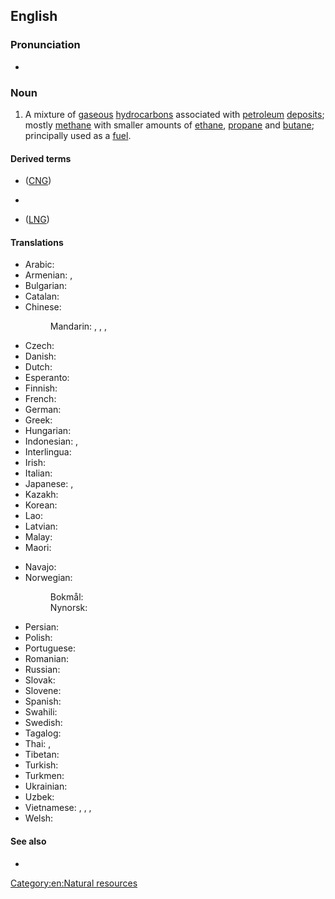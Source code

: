 ==English==
{{wikipedia}}

===Pronunciation===
* {{audio|en|LL-Q1860 (eng)-PerfectSoundWhatever-natural gas.wav|Audio (CA)}}

===Noun===
{{en-noun|~}}

# A mixture of [[gaseous]] [[hydrocarbon]]s associated with [[petroleum]] [[deposit]]s; mostly [[methane]] with smaller amounts of [[ethane]], [[propane]] and [[butane]]; principally used as a [[fuel]].

====Derived terms====
* {{l|en|compressed natural gas}} ([[CNG]])
* {{l|en|dry natural gas}}
* {{l|en|liquid natural gas}} ([[LNG]])

====Translations====
{{trans-top|mixture of gaseous hydrocarbons associated with petroleum deposits}}
* Arabic: {{t|ar|غَاز طَبِيعِيّ|m}}
* Armenian: {{t+|hy|բնական գազ}}, {{t+|hy|գազ}}
* Bulgarian: {{t|bg|приро́ден газ|m}}
* Catalan: {{t|ca|gas natural|m}}
* Chinese:
*: Mandarin: {{t+|cmn|天然氣|sc=Hani}}, {{t+|cmn|天然气|tr=tiānránqì|sc=Hani}}, {{t|cmn|天然煤氣|sc=Hani}}, {{t|cmn|天然煤气|tr=tiānrán méiqì|sc=Hani}}
* Czech: {{t+|cs|zemní plyn|m}}
* Danish: {{t+|da|naturgas|c}}
* Dutch: {{t+|nl|aardgas|n}}
* Esperanto: {{t+|eo|tergaso}}
* Finnish: {{t+|fi|maakaasu}}
* French: {{t+|fr|gaz naturel|m}}
* German: {{t+|de|Erdgas|n}}
* Greek: {{t+|el|φυσικό αέριο|n}}
* Hungarian: {{t+|hu|földgáz}}
* Indonesian: {{t+|id|gas alam}}, {{t+|id|gas bumi}}
* Interlingua: {{t|ia|gas natural}}
* Irish: {{t|ga|gás nádúrtha|m}}
* Italian: {{t+|it|gas naturale|m}}
* Japanese: {{t|ja|天然ガス|tr=てんねんガス, tennen-gasu}}, {{t|ja|市ガス|tr=しガス, shi-gasu}}
* Kazakh: {{t|kk|табиғи газ|sc=Cyrl}}
* Korean: {{t|ko|천연가스}}
* Lao: {{t|lo|ແກັສທຳມະຊາດ}}
* Latvian: {{t|lv|dabasgāze|f}}
* Malay: {{t|ms|gas asli}}
* Maori: {{t|mi|kapuni}}
{{trans-mid}}
* Navajo: {{t|nv|níłchʼi łikoní}}
* Norwegian:
*: Bokmål: {{t|nb|naturgass|m}}
*: Nynorsk: {{t|nn|naturgass|m}}
* Persian: {{t|fa|گاز طبیعی|tr=gâz-e tabi'i|sc=fa-Arab}}
* Polish: {{t+|pl|gaz ziemny|m-in}}
* Portuguese: {{t+|pt|gás natural|m}}
* Romanian: {{t|ro|gaz natural|n}}
* Russian: {{t+|ru|приро́дный газ|m}}
* Slovak: {{t|sk|zemný plyn}}
* Slovene: {{t|sl|zemeljski plin|m}}
* Spanish: {{t+|es|gas natural|m}}
* Swahili: {{t|sw|gesi asilia|c9}}
* Swedish: {{t+|sv|naturgas|c}}
* Tagalog: {{t|tl|likas na buhag}}
* Thai: {{t|th|แก๊สธรรมชาติ}}, {{t|th|ก๊าซธรรมชาติ}}
* Tibetan: {{t|bo|སྣུམ་རླུང}}
* Turkish: {{t+|tr|doğal gaz}}
* Turkmen: {{t|tk|tebigy gaz}}
* Ukrainian: {{t|uk|приро́дний газ|m}}
* Uzbek: {{t|uz|tabiiy gaz}}
* Vietnamese: {{t+|vi|khí thiên nhiên}}, {{t|vi|khí ga}}, {{t|vi|khí gas}}, {{t|vi|khí đốt}}
* Welsh: {{t|cy|nwy naturiol|m}}
{{trans-bottom}}

====See also====
* {{l|en|petroleum gas}}

[[Category:en:Natural resources]]